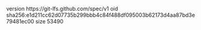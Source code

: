 version https://git-lfs.github.com/spec/v1
oid sha256:e1d211cc62d07735b299bbb4c84f488df095003b62173d4aa87bd3e79481ec00
size 53490
